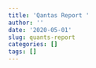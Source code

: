 ```yaml
---
title: 'Qantas Report '
author: ''
date: '2020-05-01'
slug: quants-report
categories: []
tags: []
---
```

<div> <object data="https://equityresearch.netlify.app/pdf/Qantas.pdf" type="application/pdf" style="margin: 0 auto;height: 100vh;width: 100%;"> <embed src="https://equityresearch.netlify.app/pdf/Qantas.pdf" type="application/pdf"> </object>
</div>




